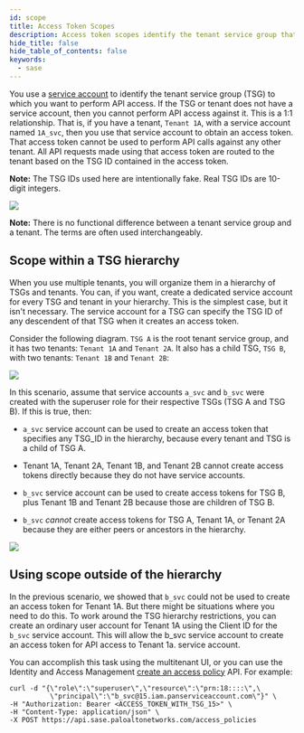 ```yaml
---
id: scope
title: Access Token Scopes
description: Access token scopes identify the tenant service group that an access token can access.
hide_title: false
hide_table_of_contents: false
keywords:
  - sase
---
```


You use a [service account](/sase/docs/service-accounts) to identify the tenant service
group (TSG) to which you want to perform API access. If the TSG or tenant does not have
a service account, then you cannot perform API access against it.
This is a 1:1 relationship. That is, if you have a tenant, `Tenant 1A`, with a service
account named `1A_svc`, then you use that service account to obtain an access token.
That access token cannot be used to perform API calls against any other tenant.
All API requests made using that access token are routed to the tenant based on the TSG ID contained
in the access token.

**Note:** The TSG IDs used here are intentionally fake. Real TSG IDs are 10-digit integers.

![](/sase/img/access_token_routing.png)

**Note:** There is no functional difference between a tenant service group and a tenant. The terms
are often used interchangeably.

## Scope within a TSG hierarchy

When you use multiple tenants, you will organize them in a hierarchy of TSGs and tenants.
You can, if you want, create a dedicated service account for every TSG and tenant in your hierarchy.
This is the simplest case, but it isn't necessary. The service account for a TSG can specify
the TSG ID of any descendent of that TSG when it creates an access token.

Consider the following diagram. `TSG A` is the root tenant service group, and it has two
tenants: `Tenant 1A` and `Tenant 2A`. It also has a child TSG, `TSG B`, with two tenants:
`Tenant 1B` and `Tenant 2B`:

![](/sase/img/tenant_hierarchy.png)

In this scenario, assume that service accounts `a_svc` and `b_svc` were created with the superuser
role for their respective TSGs (TSG A and TSG B). If this is true, then:

- `a_svc` service account can be used to create an access token that specifies any TSG_ID in the hierarchy, because every tenant and
  TSG is a child of TSG A.

- Tenant 1A, Tenant 2A, Tenant 1B, and Tenant 2B cannot create access tokens directly because they
  do not have service accounts.

- `b_svc` service account can be used to create access tokens for TSG B, plus Tenant 1B and Tenant 2B
  because those are children of TSG B.

- `b_svc` _cannot_ create access tokens for TSG A, Tenant 1A, or Tenant 2A because they are either
  peers or ancestors in the hierarchy.

![](/sase/img/hierarchy_scope.png)

## Using scope outside of the hierarchy

In the previous scenario, we showed that `b_svc` could not be used to create an access token for
Tenant 1A. But there might be situations where you need to do this. To work around the TSG
hierarchy restrictions, you can create an ordinary user account for Tenant 1A using the Client ID
for the `b_svc` service account. This will allow the b_svc service account to create an access token
for API access to Tenant 1a. service account.

You can accomplish this task using the multitenant UI, or you can use the Identity and Access
Management [create an access policy](/sase/api/iam/post-iam-v-1-access-policies) API.
For example:

    curl -d "{\"role\":\"superuser\",\"resource\":\"prn:18::::\",\
              \"principal\":\"b_svc@15.iam.panserviceaccount.com\"}" \
    -H "Authorization: Bearer <ACCESS_TOKEN_WITH_TSG_15>" \
    -H "Content-Type: application/json" \
    -X POST https://api.sase.paloaltonetworks.com/access_policies
